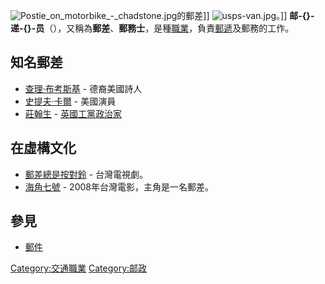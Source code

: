 {{unreferenced|time=2012-7-27}} 
{{noteTA
|T=zh-cn:邮递员; zh-tw:郵差;
|1=zh-cn:邮递员; zh-tw:郵差;
}}
[[File:Postie_on_motorbike_-_chadstone.jpg|thumb]]的郵差]]
[[Image:usps-van.jpg|thumb]]。]]
'''邮-{}-递-{}-员'''（{{lang-en|Mail carrier}}），又稱為'''郵差'''、'''郵務士'''，是種[[職業|職業]]，負責[[郵遞|郵遞]]及郵務的工作。

== 知名郵差 ==
*[[查理·布考斯基|查理·布考斯基]] - 德裔美國詩人
*[[史提夫·卡爾|史提夫·卡爾]] - 美國演員
*[[莊翰生|莊翰生]] - [[英國|英國]][[工黨|工黨]][[政治家|政治家]]

==在虛構文化==
*[[郵差總是按對鈴|郵差總是按對鈴]] - 台灣電視劇。
*[[海角七號|海角七號]] - 2008年台灣電影，主角是一名郵差。

== 參見 ==
* [[郵件|郵件]]

{{Mail and postal systems}}

[[Category:交通職業|Category:交通職業]]
[[Category:邮政|Category:邮政]]